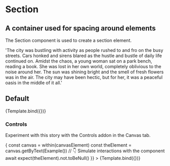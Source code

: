 

<Meta title="Atoms/Section" component={Section} />

# Section

## A container used for spacing around elements

The Section component is used to create a section element.

<ArgsTable story="Default" />


  'The city was bustling with activity as people rushed to and fro on the busy streets. Cars honked and sirens blared as the hustle and bustle of daily life continued on. Amidst the chaos, a young woman sat on a park bench, reading a book. She was lost in her own world, completely oblivious to the noise around her. The sun was shining bright and the smell of fresh flowers was in the air. The city may have been hectic, but for her, it was a peaceful oasis in the middle of it all.'

## Default

<Canvas>
  <Story
    name="Default"
    args={{
      children: Example()
    }}
  >
    {Template.bind({})}
  </Story>
</Canvas>

### Controls

Experiment with this story with the Controls addon in the Canvas tab.

<Canvas>
  <Story
    name="controls"
    args={{
      id: 'info',
      className: 'some-custom class-here',
      children: Example()
    }}
    // https://storybook.js.org/docs/react/api/mdx#play-function
    play={async ({ canvasElement }) => {
      const canvas = within(canvasElement)
      const theElement = canvas.getByText(Example())
      // 👇 Simulate interactions with the component
      await expect(theElement).not.toBeNull()
    }}
  >
    {Template.bind({})}
  </Story>
</Canvas>
